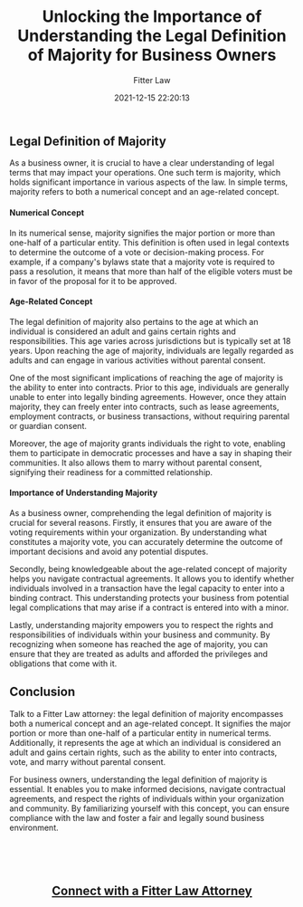 ﻿---
author: Fitter Law
slug: majority
tags:
categories:
date: 2021-12-15 22:20:13
title: Unlocking the Importance of Understanding the Legal Definition of Majority for Business Owners
excerpt: Get a clear understanding of the legal term majority and its impact on your business operations. Learn about its numerical and age-related definitions, voting requirements, contractual agreements, and the rights and responsibilities of individuals. Comprehend the importance of understanding majority for informed decision-making, legal compliance, and fostering a fair business environment

---

<h3><h2>Legal Definition of Majority</h2>
<p>As a business owner, it is crucial to have a clear understanding of legal terms that may impact your operations. One such term is majority, which holds significant importance in various aspects of the law. In simple terms, majority refers to both a numerical concept and an age-related concept.</p>

<h4>Numerical Concept</h4>
<p>In its numerical sense, majority signifies the major portion or more than one-half of a particular entity. This definition is often used in legal contexts to determine the outcome of a vote or decision-making process. For example, if a company's bylaws state that a majority vote is required to pass a resolution, it means that more than half of the eligible voters must be in favor of the proposal for it to be approved.</p>

<h4>Age-Related Concept</h4>
<p>The legal definition of majority also pertains to the age at which an individual is considered an adult and gains certain rights and responsibilities. This age varies across jurisdictions but is typically set at 18 years. Upon reaching the age of majority, individuals are legally regarded as adults and can engage in various activities without parental consent.</p>

<p>One of the most significant implications of reaching the age of majority is the ability to enter into contracts. Prior to this age, individuals are generally unable to enter into legally binding agreements. However, once they attain majority, they can freely enter into contracts, such as lease agreements, employment contracts, or business transactions, without requiring parental or guardian consent.</p>

<p>Moreover, the age of majority grants individuals the right to vote, enabling them to participate in democratic processes and have a say in shaping their communities. It also allows them to marry without parental consent, signifying their readiness for a committed relationship.</p>

<h4>Importance of Understanding Majority</h4>
<p>As a business owner, comprehending the legal definition of majority is crucial for several reasons. Firstly, it ensures that you are aware of the voting requirements within your organization. By understanding what constitutes a majority vote, you can accurately determine the outcome of important decisions and avoid any potential disputes.</p>

<p>Secondly, being knowledgeable about the age-related concept of majority helps you navigate contractual agreements. It allows you to identify whether individuals involved in a transaction have the legal capacity to enter into a binding contract. This understanding protects your business from potential legal complications that may arise if a contract is entered into with a minor.</p>

<p>Lastly, understanding majority empowers you to respect the rights and responsibilities of individuals within your business and community. By recognizing when someone has reached the age of majority, you can ensure that they are treated as adults and afforded the privileges and obligations that come with it.</p>

<h2>Conclusion</h2>
<p>Talk to a Fitter Law attorney: the legal definition of majority encompasses both a numerical concept and an age-related concept. It signifies the major portion or more than one-half of a particular entity in numerical terms. Additionally, it represents the age at which an individual is considered an adult and gains certain rights, such as the ability to enter into contracts, vote, and marry without parental consent.</p>

<p>For business owners, understanding the legal definition of majority is essential. It enables you to make informed decisions, navigate contractual agreements, and respect the rights of individuals within your organization and community. By familiarizing yourself with this concept, you can ensure compliance with the law and foster a fair and legally sound business environment.</p></h3>
&nbsp;

&nbsp;
<h2 style="text-align: center;"><a href="https://fitterlaw.com/login/">Connect with a Fitter Law Attorney</a></h2>
&nbsp;

&nbsp;

